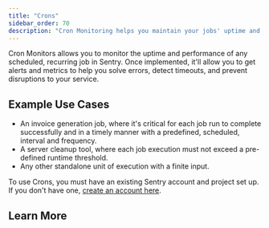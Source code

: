 ```yaml
---
title: "Crons"
sidebar_order: 70
description: "Cron Monitoring helps you maintain your jobs' uptime and performance, delivering alerts and metrics to help you solve errors, detect timeouts, and prevent disruptions to your service."
---
```


<Include name="feature-stage-beta-crons.mdx" />

Cron Monitors allows you to monitor the uptime and performance of any scheduled, recurring job in Sentry. Once implemented, it'll allow you to get alerts and metrics to help you solve errors, detect timeouts, and prevent disruptions to your service.

## Example Use Cases

- An invoice generation job, where it's critical for each job run to complete successfully and in a timely manner with a predefined, scheduled, interval and frequency.
- A server cleanup tool, where each job execution must not exceed a pre-defined runtime threshold.
- Any other standalone unit of execution with a finite input.

To use Crons, you must have an existing Sentry account and project set up. If you don't have one, [create an account here](https://sentry.io/signup/).

## Learn More

<PageGrid />
